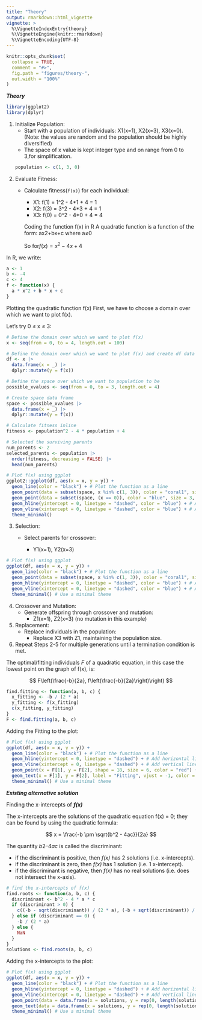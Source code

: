 ---
title: "Theory"
output: rmarkdown::html_vignette
vignette: >
  %\VignetteIndexEntry{theory}
  %\VignetteEngine{knitr::rmarkdown}
  %\VignetteEncoding{UTF-8}
---


```{r, include = FALSE}
knitr::opts_chunk$set(
  collapse = TRUE,
  comment = "#>",
  fig.path = "figures/theory-",
  out.width = "100%"
)
```



***Theory***

```{r setup, results='hide', warning = FALSE, message = FALSE, include = FALSE}
library(ggplot2)
library(dplyr)
```

1.  Initialize Population:
    -   Start with a population of individuals: X1(x=1), X2(x=3), X3(x=0).\
    (Note: the values are random and the population should be highly diversified)
    -   The space of x value is kept integer type and on range from 0 to 3,for simplification.
```{r}
population <- c(1, 3, 0)
```
    
2.  Evaluate Fitness:
    -   Calculate fitness(`f(x)`) for each individual:

        -   X1: f(1) = 1\^2 - 4\*1 + 4 = 1
        -   X2: f(3) = 3\^2 - 4\*3 + 4 = 1
        -   X3: f(0) = 0\^2 - 4\*0 + 4 = 4

        Coding the function f(x) in R A quadratic function is a function of the form: ax2+bx+c where a≠0

        So for$f(x) = x^2 - 4x + 4$

In R, we write:

```{r}
a <- 1
b <- -4
c <- 4
f <- function(x) {
  a * x^2 + b * x + c
}
```


Plotting the quadratic function f(x) First, we have to choose a domain over which we want to plot f(x).

Let’s try 0 ≤ x ≤ 3:

```{r initial_poputation, out.width="70%", fig.cap=""}
# Define the domain over which we want to plot f(x)
x <- seq(from = 0, to = 4, length.out = 100)

# Define the domain over which we want to plot f(x) and create df data frame
df <- x |>
  data.frame(x = _) |>
  dplyr::mutate(y = f(x))

# Define the space over which we want to population to be
possible_xvalues <- seq(from = 0, to = 3, length.out = 4)

# Create space data frame
space <- possible_xvalues |>
  data.frame(x = _) |>
  dplyr::mutate(y = f(x))

# Calculate fitness inline
fitness <- population^2 - 4 * population + 4

# Selected the surviving parents
num_parents <- 2
selected_parents <- population |>
  order(fitness, decreasing = FALSE) |>
  head(num_parents)

# Plot f(x) using ggplot
ggplot2::ggplot(df, aes(x = x, y = y)) +
  geom_line(color = "black") + # Plot the function as a line
  geom_point(data = subset(space, x %in% c(1, 3)), color = "coral1", size = 3, shape = 8) + # Plot points at x=1 and x=3
  geom_point(data = subset(space, (x == 0)), color = "blue", size = 3, shape = 8) + # Plot a point at x=0
  geom_hline(yintercept = 0, linetype = "dashed", color = "blue") + # Add horizontal line at y=0
  geom_vline(xintercept = 0, linetype = "dashed", color = "blue") + # Add vertical line at x=0
  theme_minimal()
```

3.  Selection:
    -   Select parents for crossover:

        -   Y1(x=1), Y2(x=3)

```{r selection, out.width="70%", fig.cap=""}
# Plot f(x) using ggplot
ggplot(df, aes(x = x, y = y)) +
  geom_line(color = "black") + # Plot the function as a line
  geom_point(data = subset(space, x %in% c(1, 3)), color = "coral1", size = 6, shape = 8) + # Plot points at x=1 and x=3
  geom_hline(yintercept = 0, linetype = "dashed", color = "blue") + # Add horizontal line at y=0
  geom_vline(xintercept = 0, linetype = "dashed", color = "blue") + # Add vertical line at x=0
  theme_minimal() # Use a minimal theme
```

4.  Crossover and Mutation:
    -   Generate offspring through crossover and mutation:
        -   Z1(x=1), Z2(x=3) (no mutation in this example)
5.  Replacement:
    -   Replace individuals in the population:
        -   Replace X3 with Z1, maintaining the population size.
6.  Repeat Steps 2-5 for multiple generations until a termination condition is met.

The optimal/fitting individuals *F* of a quadratic equation, in this case the lowest point on the graph of f(x), is: 

$$
F\left(\frac{-b}{2a}, f\left(\frac{-b}{2a}\right)\right)
$$

```{r fitting, out.width="70%", fig.cap=""}
find.fitting <- function(a, b, c) {
  x_fitting <- -b / (2 * a)
  y_fitting <- f(x_fitting)
  c(x_fitting, y_fitting)
}
F <- find.fitting(a, b, c)
```

Adding the Fitting to the plot:

```{r fitting_plot, out.width="70%", fig.cap=""}
# Plot f(x) using ggplot
ggplot(df, aes(x = x, y = y)) +
  geom_line(color = "black") + # Plot the function as a line
  geom_hline(yintercept = 0, linetype = "dashed") + # Add horizontal line at y=0
  geom_vline(xintercept = 0, linetype = "dashed") + # Add vertical line at x=0
  geom_point(x = F[1], y = F[2], shape = 18, size = 6, color = "red") + # Plot the vertex
  geom_text(x = F[1], y = F[2], label = "Fitting", vjust = -1, color = "red", size = 5) + # Add label next to the vertex
  theme_minimal() # Use a minimal theme
```

***Existing alternative solution***



Finding the x-intercepts of ***f(x)***

The x-intercepts are the solutions of the quadratic equation f(x) = 0; they can be found by using the quadratic formula:

$$
x = \frac{-b \pm \sqrt{b^2 - 4ac}}{2a}
$$

The quantity $b2–4ac$ is called the discriminant:

-   if the discriminant is positive, then *f(x)* has 2 solutions (i.e. x-intercepts).
-   if the discriminant is zero, then *f(x)* has 1 solution (i.e. 1 x-intercept).
-   if the discriminant is negative, then *f(x)* has no real solutions (i.e. does not intersect the x-axis).


```{r function_intercepts}
# find the x-intercepts of f(x)
find.roots <- function(a, b, c) {
  discriminant <- b^2 - 4 * a * c
  if (discriminant > 0) {
    c((-b - sqrt(discriminant)) / (2 * a), (-b + sqrt(discriminant)) / (2 * a))
  } else if (discriminant == 0) {
    -b / (2 * a)
  } else {
    NaN
  }
}
solutions <- find.roots(a, b, c)
```

Adding the x-intercepts to the plot:
```{r plot_intercepts, out.width="70%", fig.cap=""}
# Plot f(x) using ggplot
ggplot(df, aes(x = x, y = y)) +
  geom_line(color = "black") + # Plot the function as a line
  geom_hline(yintercept = 0, linetype = "dashed") + # Add horizontal line at y=0
  geom_vline(xintercept = 0, linetype = "dashed") + # Add vertical line at x=0
  geom_point(data = data.frame(x = solutions, y = rep(0, length(solutions))), shape = 18, size = 6, color = "red") + # Plot x-intercepts
  geom_text(data = data.frame(x = solutions, y = rep(0, length(solutions)), label = "Fitting(x-intercept)"), aes(label = label), vjust = -1, color = "red", size = 5) + # Add labels next to x-intercepts
  theme_minimal() # Use a minimal theme
```

